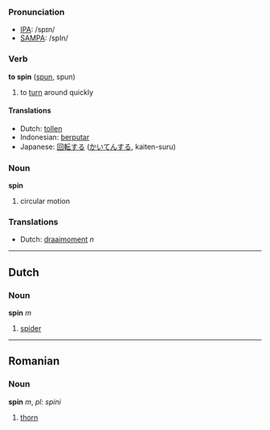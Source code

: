 === Pronunciation ===
*[[w:IPA|IPA]]: /spɪn/
*[[w:SAMPA|SAMPA]]: /spIn/

=== Verb ===

'''to spin''' ([[spun]], spun)

# to [[turn]] around quickly

==== Translations ====
*Dutch: [[tollen]]
*Indonesian: [[putar|berputar]]
*Japanese: [[回転]]する ([[かいてん]]する, kaiten-suru)

=== Noun ===

'''spin'''

#circular motion

=== Translations ===
*Dutch: [[draaimoment]] ''n''

----

==Dutch==

=== Noun ===

'''spin''' ''m''

# [[spider]]
----

==Romanian==

=== Noun ===

'''spin''' ''m'', ''pl: spini''

# [[thorn]]